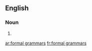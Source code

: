 ==English==

===Noun===
{{head|en|noun plural form}}

# {{plural of|formal grammar|lang=en}}

[[ar:formal grammars]]
[[fr:formal grammars]]